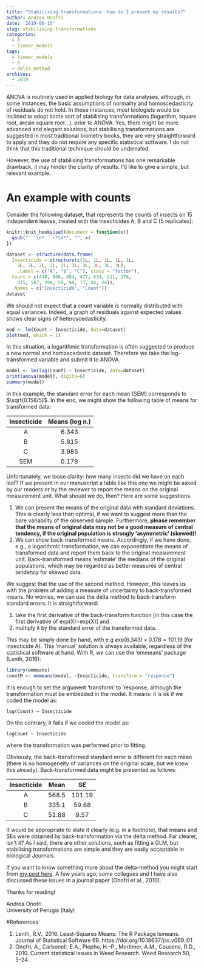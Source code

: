 ```yaml
---
title: "Stabilising transformations: how do I present my results?"
author: Andrea Onofri
date: '2019-06-15'
slug: stabilising-transformations
categories:
  - R
  - linear_models
tags:
  - linear_models
  - R
  - delta_method
archives:
  - 2019
---
```



ANOVA is routinely used in applied biology for data analyses, although, in some instances, the basic assumptions of normality and homoscedasticity of residuals do not hold. In those instances, most biologists would be inclined to adopt some sort of stabilising transformations (logarithm, square root, arcsin square root...), prior to ANOVA. Yes, there might be more advanced and elegant solutions, but stabilising transformations are suggested in most traditional biometry books, they are very straightforward to apply and they do not require any specific statistical software. I do not think that this traditional technique should be underrated.

However, the use of stabilising transformations has one remarkable drawback, it may hinder the clarity of results. I'd like to give a simple, but relevant example.

# An example with counts

Consider the following dataset, that represents the counts of insects on 15 independent leaves, treated with the insecticides A, B and C (5 replicates):

```r
knitr::knit_hooks$set(document = function(x){ 
  gsub("```\n*```r*\n*", "", x) 
})
```

```r
dataset <- structure(data.frame(
  Insecticide = structure(c(1L, 1L, 1L, 1L, 1L, 
    2L, 2L, 2L, 2L, 2L, 3L, 3L, 3L, 3L, 3L), 
    .Label = c("A", "B", "C"), class = "factor"), 
  Count = c(448, 906, 484, 477, 634, 211, 276, 
    415, 587, 298, 50, 90, 73, 44, 26)), 
  .Names = c("Insecticide", "Count"))
dataset
```

We should not expect that a count variable is normally distributed with equal variances. Indeed, a graph of residuals against expected values shows clear signs of heteroscedasticity.

```r
mod <- lm(Count ~ Insecticide, data=dataset)
plot(mod, which = 1)
```

In this situation, a logarithmic transformation is often suggested to produce a new normal and homoscedastic dataset. Therefore we take the log-transformed variable and submit it to ANOVA.

```r
model <- lm(log(Count) ~ Insecticide, data=dataset)
print(anova(model), digits=6)
summary(model)
```

In this example, the standard error for each mean (SEM) corresponds to $\sqrt{0.158/5}$. In the end, we might show the following table of means for transformed data:

<!-- table -->
|Insecticide | Means (log n.)   |
|:-----:|:----------:|
|A     |     6.343
|B     |     5.815
|C     |     3.985
|SEM   |     0.178
<!-- table -->

Unfortunately, we loose clarity: how many insects did we have on each leaf? If we present in our manuscript a table like this one we might be asked by our readers or by the reviewer to report the means on the original measurement unit. What should we do, then? Here are some suggestions.

1. We can present the means of the original data with standard deviations. This is clearly less than optimal, if we want to suggest more than the bare variability of the observed sample. Furthermore, **please remember that the means of original data may not be a good measure of central tendency, if the original population is strongly 'asymmetric' (skewed)!**
2. We can show back-transformed means. Accordingly, if we have done, e.g., a logarithmic transformation, we can exponentiate the means of transformed data and report them back to the original measurement unit. Back-transformed means 'estimate' the medians of the original populations, which may be regarded as better measures of central tendency for skewed data.

We suggest that the use of the second method. However, this leaves us with the problem of adding a measure of uncertainty to back-transformed means. No worries, we can use the delta method to back-transform standard errors. It is straightforward:

1. take the first derivative of the back-transform function [in this case the first derivative of exp(X)=exp(X)] and
2. multiply it by the standard error of the transformed data. 

This may be simply done by hand, with e.g $exp(6.343) \times 0.178 = 101.19$ (for insecticide A). This 'manual' solution is always available, regardless of the statistical software at hand. With R, we can use the 'emmeans' package (Lenth, 2016):

```r
library(emmeans)
countM <- emmeans(model, ~Insecticide, transform = "response")
```

It is enough to set the argument 'transform' to 'response, although the transformation must be embedded in the model. It means: it is ok if we coded the model as:

```
log(Count) ~ Insecticide
```

On the contrary, it fails if we coded the model as:

```
logCount ~ Insecticide
```

where the transformation was performed prior to fitting.

Obviously, the back-transformed standard error is different for each mean (there is no homogeneity of variances on the original scale, but we knew this already). 
Back-transformed data might be presented as follows:

Insecticide | Mean | SE
|:---------:|:----:|:-----:|
A |          568.5 | 101.19
B |          335.1 | 59.68
C |          51.88 | 9.57


It would be appropriate to state it clearly (e.g. in a footnote), that means and SEs were obtained by back-transformation via the delta method. Far clearer, isn't it? As I said, there are other solutions, such as fitting a GLM, but stabilising transformations are simple and they are easily acceptable in biological Journals.

If you want to know something more about the delta-method you might start from [my post here](https://www.statforbiology.com/2019/stat_general_thedeltamethod/). A few years ago, some collegues and I have also discussed these issues in a journal paper (Onofri et al., 2010).

Thanks for reading!

Andrea Onofri    
University of Perugia (Italy)

#References

1. Lenth, R.V., 2016. Least-Squares Means: The R Package lsmeans. Journal of Statistical Software 69. https://doi.org/10.18637/jss.v069.i01
2. Onofri, A., Carbonell, E.A., Piepho, H.-P., Mortimer, A.M., Cousens, R.D., 2010. Current statistical issues in Weed Research. Weed Research 50, 5–24.


